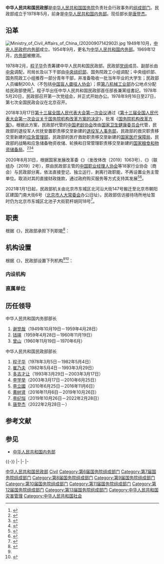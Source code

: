 {{Infobox PRCG
|机构名称=中华人民共和国民政部
|标志1={{中华人民共和国国徽|100}}
|标志1说明=[[s:国务院关于国家行政机关和企业事业单位社会团体印章管理的规定|1999年规定]]：[[国务院组成部门|国务院组成部门]]的[[公章|公章]]，[[直径|直径]]5厘米，中央刊[[中华人民共和国国徽|国徽]]，由[[中华人民共和国国务院|国务院]]制发。
|标志2=China Civil Affairs Badge.png
|标志2说明=中国民政标志
|格言1=民政为民  民政爱民<ref>{{cite web |title=在习近平新时代中国特色社会主义思想指引下 全面开创新时代民政事业改革发展新局面——2018年全国民政工作会议在京召开 |url=http://mzzt.mca.gov.cn/article/2018gzhy/zhbd/201801/20180100894659.shtml |website=中华人民共和国民政部网站 |accessdate=2019-05-20 |date=2018-01-04 |quote=……全面树立“民政为民、民政爱民”工作理念，…… |archive-date=2021-04-10 |archive-url=https://web.archive.org/web/20210410013610/http://mzzt.mca.gov.cn/article/2018gzhy/zhbd/201801/20180100894659.shtml |dead-url=no }}</ref>
|职位1=部长
|人员1=[[唐登杰|唐登杰]]
|职位3=副部长
|人员3=[[唐承沛|唐承沛]]、[[高晓兵|高晓兵]]、[[王爱文|王爱文]]、[[詹成付|詹成付]]
|人数3=4
|职位4=纪检监察组长
|人员4=[[沈晓晖|沈晓晖]]
|上级机构=[[中华人民共和国国务院|中华人民共和国国务院]]
|机构类型=[[国务院组成部门|国务院组成部门]]
|中共本级 =中国共产党民政部党组
|本级纪检监察=[[中央纪律检查委员会国家监察委员会驻民政部纪检监察组|中央纪委国家监委驻民政部纪检监察组]]
|行政级别=正部级
|image1 = Ministry of Civil Affairs of China, Dongbianmen (20220413151522).jpg
|caption1 = 迁址后的民政部
|地址1=[[北京市|北京市]][[朝阳区_(北京市)|朝阳区]][[建国门南大街|建国门南大街]]6号
|邮编1=100721
|官网={{URL|http://www.mca.gov.cn}}
}}

'''中华人民共和国民政部'''是[[中华人民共和国国务院|中华人民共和国国务院]]负责社会行政事务的[[国务院组成部门|组成部门]]。民政部成立于1978年5月，前身是[[中华人民共和国内务部|中华人民共和国内务部]]。现任部长是[[唐登杰|唐登杰]]。

== 沿革 ==
[[File:Ministry_of_Civil_Affairs_of_China_(20200907142902).jpg|thumb]]
1949年10月，[[中央人民政府内务部|中央人民政府内务部]]成立。1954年9月，更名为[[中华人民共和国内务部|中华人民共和国内务部]]。1969年12月，[[中华人民共和国内务部|内务部]]被撤消。

1978年2月，[[程子华|程子华]]负责筹建中华人民共和国民政部。民政部[[党组|党组]]成员、副部长由[[中共中央|中央]]调配，司局长及以下干部由[[中央组织部|中央组织部]]、国务院政工小组调配；中央组织部、国务院政工小组推荐一部分青年干部，并准备吸收一批当年毕业的大学生；民政部人员编制200人（不包括[[中国残联|中国盲人聋哑人协会]]）；原[[中华人民共和国农业机械部|第八机械工业部]]办公地点分配给民政部使用<ref>{{cite journal|author=张宝砚|title=北河沿147号——一座有故事的大院|journal=中国民政|year=2014|issue=05|publisher=民政部政策研究中心|issn=1002-4441|pages=57}}</ref>。程子华出任中华人民共和国民政部首任部長兼黨组書記。1978年5月20日，民政部召开第一次党组会，并正式开始办公。1978年9月16日至27日，第七次全国民政会议在北京召开。

2018年3月17日[[第十三届全国人民代表大会第一次会议|第十三届全国人民代表大会第一次会议]]通过《[[s:第十三届全国人民代表大会第一次会议关于国务院机构改革方案的决定|第十三届全国人民代表大会第一次会议关于国务院机构改革方案的决定]]》，批准《[[s:国务院机构改革方案_(2018年)|国务院机构改革方案]]》。根据此方案，民政部代管的[[全国老龄工作委员会|中国老龄协会]]改由[[中华人民共和国国家卫生健康委员会|国家卫生健康委员会]]代管，民政部的退役军人优抚安置职责移交至新建的[[中华人民共和国退役军人事务部|退役军人事务部]]，民政部的救灾职责移交至新建的[[中华人民共和国应急管理部|应急管理部]]，民政部的医疗救助职责移交至新建的[[国家医疗保障局|国家医疗保障局]]，民政部的战略和应急储备物资收储、轮换和日常管理职责移交至新建的[[国家粮食和物资储备局|国家粮食和物资储备局]]。<ref>{{Cite web|url=http://www.npc.gov.cn/npc/dbdhhy/13_1/2018-03/14/content_2048552.htm|title=关于国务院机构改革方案的说明——2018年3月13日在第十三届全国人民代表大会第一次会议上|author=王勇|date=2018-03-13|publisher=中国人大网|access-date=2018年10月3日|archive-url=https://web.archive.org/web/20180609103422/http://www.npc.gov.cn/npc/dbdhhy/13_1/2018-03/14/content_2048552.htm|archive-date=2018年6月9日|dead-url=yes}}</ref><ref>{{Cite web|url=http://www.npc.gov.cn/npc/xinwen/2018-03/17/content_2049996.htm|title=第十三届全国人民代表大会第一次会议关于国务院机构改革方案的决定|date=2018-03-17|publisher=中国人大网|access-date=2018-10-03|archive-url=https://web.archive.org/web/20180318120500/http://www.npc.gov.cn/npc/xinwen/2018-03/17/content_2049996.htm|archive-date=2018-03-18|dead-url=yes}}</ref><ref>{{Cite web|url=http://www.npc.gov.cn/npc/xinwen/2018-03/18/content_2050371.htm|title=国务院机构改革方案|date=2018-03-17|publisher=中国人大网|access-date=2018-10-03|archive-url=https://web.archive.org/web/20180318120458/http://www.npc.gov.cn/npc/xinwen/2018-03/18/content_2050371.htm|archive-date=2018-03-18|dead-url=yes}}</ref>

2020年8月31日，根据国家发展改革委《{{s|关于全面推开行业协会商会与行政机关脱钩改革的实施意见}}》（发改体改〔2019〕1063号）、《{{s|关于做好全面推开全国性行业协会商会与行政机关脱钩改革工作的通知}}》（联组办〔2019〕2号），原由民政部主管的[[中国职业经理人协会|中国职业经理人协会]]等18家行业协会（商会）与民政部分离，依法直接登记、独立运行，剥离行政职能，不再设置业务主管单位。取消对其的直接财政拨款，通过政府购买服务等方式支持其发展<ref name="报道0102A">{{cite web |author1=国家发展和改革委员会 |title=关于全面推开行业协会商会与行政机关脱钩改革的实施意见 |url=http://www.gov.cn/xinwen/2019-06/17/content_5400947.htm |website=中国政府网 |accessdate=2021-01-02 |location=北京 |language=zh-hans |archive-date=2021-01-16 |archive-url=https://web.archive.org/web/20210116153951/http://www.gov.cn/xinwen/2019-06/17/content_5400947.htm |dead-url=no }}</ref><ref name="报道0102B">{{cite web |author1=行业协会商会与行政机关脱钩联合工作组办公室 |title=关于做好全面推开全国性行业协会商会与行政机关脱钩改革工作的通知 |url=http://www.gov.cn/xinwen/2019-06/21/content_5402133.htm |website=中国政府网 |accessdate=2021-01-02 |location=北京 |language=zh-hans |archive-date=2021-01-02 |archive-url=https://web.archive.org/web/20210102100431/http://www.gov.cn/xinwen/2019-06/21/content_5402133.htm |dead-url=no }}</ref>。

2021年1月1日起，民政部机关由北京市东城区北河沿大街147号搬迁至北京市朝阳区建国门南大街6号（[[北京市人民代表大会常务委员会|北京市人大常委会]]办公旧址）。民政部信访接待场所地址暂时仍为北京市东城区北池子大街箭杆胡同18号<ref>{{cite web |title=民政部机关迁址公告 |url=http://www.mca.gov.cn/article/xw/tzgg/202012/20201200031527.shtml |accessdate=2021-10-19 |archive-date=2021-10-20 |archive-url=https://web.archive.org/web/20211020043941/http://www.mca.gov.cn/article/xw/tzgg/202012/20201200031527.shtml |dead-url=no }}</ref>。

== 职责 ==
根据《{{s|民政部职能配置、内设机构和人员编制规定}}》，民政部承担下列职能<ref name="三定方案">{{cite web|url=http://www.scopsr.gov.cn/bbyw/qwfb/201901/t20190125_359773.html|title=民政部职能配置、内设机构和人员编制规定|accessdate=2018-10-03|author=中共中央办公厅秘书局、国务院办公厅秘书局|date=2019-01-28|publisher=中国机构编制网|archive-url=https://web.archive.org/web/20190129005918/http://www.scopsr.gov.cn/bbyw/qwfb/201901/t20190125_359773.html|archive-date=2019-01-29|dead-url=yes}}</ref>：
{{columns-list|2|
# 拟订民政事业发展法律法规草案、政策、规划，制定部门规章和标准并组织实施。
# 拟订社会团体、基金会、社会服务机构等社会组织登记和监督管理办法并组织实施，依法对社会组织进行登记管理和执法监督。
# 拟订社会救助政策、标准，统筹社会救助体系建设，负责城乡居民最低生活保障、特困人员救助供养、临时救助、生活无着流浪乞讨人员救助工作。
# 拟订城乡基层群众自治建设和社区治理政策，指导城乡社区治理体系和治理能力建设，提出加强和改进城乡基层政权建设的建议，推动基层民主政治建设。
# 拟订行政区划、行政区域界限管理和地名管理政策、标准，负责报国务院审批的行政区划设立、命名、变更和政府驻地迁移审核工作，组织、指导省县级行政区域界线的勘定和管理工作，负责地名管理工作，负责重要自然地理实体以及国际公有领域、天体地理实体的命名、更名审核工作。
# 拟订婚姻管理政策并组织实施，推进婚俗改革。
# 拟订殡葬管理政策、服务规范并组织实施，推进殡葬改革。
# 统筹推进、督促指导、监督管理养老服务工作，拟订养老服务体系建设规划、政策、标准并组织实施，承担老年人福利和特殊困难老年人救助工作。
# 拟订残疾人权益保护政策，统筹推进残疾人福利制度建设和康复辅助器具产业发展。
# 拟订儿童福利、孤弃儿童保障、儿童收养、儿童救助保护政策、标准，健全农村留守儿童关爱服务体系和困境儿童保障制度。
# 组织拟订促进慈善事业发展政策，指导社会捐助工作,负责福利彩票管理工作。
# 拟订社会工作、志愿服务政策和标准，会同有关部门推进社会工作人才队伍建设和志愿者队伍建设。
# 完成党中央、国务院交办的其他任务。
}}

== 机构设置 ==
根据《{{s|民政部职能配置、内设机构和人员编制规定}}》，民政部设置下列机构<ref name="三定方案"/><ref name="报道0826A">{{cite web |author1=财政部办公厅、中宣部文改办 |title=财政部办公厅、中宣部文改办关于报送2018年中央文化企业改革发展情况报告的通知（财办文〔2019〕26号）附件2：文化企业名单 |url=http://jkw.mof.gov.cn/zhengcefabu/201907/t20190715_3300215.htm |website=中华人民共和国财政部 |accessdate=2020-08-26 |location=北京 |language=zh-hans |archive-date=2020-09-10 |archive-url=https://web.archive.org/web/20200910090031/http://jkw.mof.gov.cn/zhengcefabu/201907/t20190715_3300215.htm |dead-url=no }}</ref>：
=== 内设机构 ===
{{columns-list|2|
* [[国务院接待安置印支难民领导小组#办事机构|办公厅（国际合作司）]]
* [[民政部政策法规司政策法规司|政策法规司]]
* [[民政部规划财务司|规划财务司]]
* [[民政部社会组织管理局|社会组织管理局（社会组织执法监督局）]]
* [[民政部社会救助司|社会救助司]]
* [[民政部基层政权建设和社区治理司|基层政权建设和社区治理司]]
* [[民政部区划地名司|区划地名司]]
* [[民政部社会事务司|社会事务司]]
* [[民政部养老服务司|养老服务司]]
* [[国务院未成年人保护工作领导小组#办事机构|儿童福利司]]
* [[民政部慈善事业促进和社会工作司|慈善事业促进和社会工作司]]
* [[中国共产党民政部机关委员会|机关党委（人事司）]]
* [[民政部离退休干部局|离退休干部局]]
}}

=== 直属单位 ===
{{columns-list|2|
* [[民政部机关服务中心（机关服务局）|民政部机关服务中心（机关服务局）]]
* [[北京社会管理职业学院（民政部培训中心）|北京社会管理职业学院（民政部培训中心）]]
* [[社会福利与社会进步研究所|民政部社会福利与社会进步研究所（民政部政策研究中心）]]
* [[中国社会报|中国社会报社]]
* [[中国社会出版社|中国社会出版社]]
* [[乡镇论坛|乡镇论坛杂志社]]
* [[中国福利彩票发行管理中心|中国福利彩票发行管理中心]]
* [[民政部地名研究所|民政部地名研究所]]
* [[中国儿童福利和收养中心|中国儿童福利和收养中心]]
* [[民政部社会福利中心|民政部社会福利中心]]
* [[民政部社会组织服务中心|民政部社会组织服务中心]]
* [[中国老年报社|中国老年报社]]
* [[民政部信息中心|民政部信息中心]]
* [[国家康复辅具研究中心|国家康复辅具研究中心]]
* [[民政部档案资料馆|民政部档案资料馆]]
* [[民政部一零一研究所|民政部一零一研究所]]
* [[海峡两岸婚姻家庭服务中心|海峡两岸婚姻家庭服务中心]]
* [[民政部低收入家庭认定指导中心|民政部低收入家庭认定指导中心]]
}}

==历任领导==
; 中华人民共和国内务部部长
#[[谢觉哉|谢觉哉]]（1949年10月19日－1959年4月28日）
#[[钱瑛_(1903年)|钱瑛]]（1959年4月28日－1960年11月19日）
#[[曾山|曾山]]（1960年11月19日－1970年6月）
; 中华人民共和国民政部部长
#[[程子华|程子华]]（1978年3月5日－1982年5月4日）
#[[崔乃夫|崔乃夫]]（1982年5月4日－1993年3月29日）
#[[多吉才让|多吉才让]]（1993年3月29日－2003年3月17日）
#[[李学举|李学举]]（2003年3月17日－2010年6月25日）
#[[李立國|李立國]]（2010年6月25日－2016年11月6日）
#[[黄树贤|黄树贤]]（2016年11月6日－2019年10月26日）
#[[李纪恒|李纪恒]]（2019年10月26日－2022年2月28日）
#[[唐登杰|唐登杰]]（2022年2月28日－）

== 参考文献 ==
{{Reflist|30em}}

== 参见 ==
* [[中华人民共和国内务部|中华人民共和国内务部]]

{{-}}
{{s-start}}
{{s-off|[[国务院组成部门|国务院组成部门]]}}
{{s-before|[[中华人民共和国内务部|内务部机关留守组]]}}
{{s-title|国务院民政部门|1978年3月5日至今}}
{{s-inc|rows=8}}
{{s-before|[[中华人民共和国国务院办公厅|中华人民共和国国务院办公厅]]}}
{{s-title|国务院行政区划管理部门|1978年8月12日至今}}
|-
{{s-none|职能设立|rows=3}}
{{s-title|国务院农村村民自治组织管理部门|1978年10月至今}}
|-
{{s-title|国务院接待安置印度支那难民工作部门|1979年8月4日至今}}
|-
{{s-title|国务院城市居民自治组织管理部门|1981年3月19日至今}}
{{s-before|[[中华人民共和国城乡建设环境保护部|中华人民共和国城乡建设环境保护部]]<br>（[[中国地名委员会|中国地名委员会]]办公室）}}
{{s-title|国务院地名管理部门|1993年4月19日至今}}
{{s-before|[[国务院勘界领导小组|国务院勘界领导小组]]}}
{{s-title|国务院地方行政区勘界主管部门|1998年3月10日至今}}
{{s-before|[[中央机构编制委员会办公室|中央机构编制委员会办公室]]}}
{{s-title|国务院民办非企业单位登记管理工作部门|1998年6月17日至今}}
{{s-before|[[国务院政工小组|国务院政工小组]]}}
{{s-title|国务院人事行政部门|1978年3月5日至1980年}}
{{s-after|[[中华人民共和国劳动人事部|国家人事局]]}}
{{s-before|[[中华人民共和国财政部|中华人民共和国财政部]]}}
{{s-title|国务院农村社会养老保险主管部门|1978年3月5日至1998年6月17日}}
{{s-after|[[中华人民共和国劳动和社会保障部|中华人民共和国劳动和社会保障部]]}}
{{s-before|[[中华人民共和国卫生部|中华人民共和国卫生部]]}}
{{s-title|国务院医疗救助主管部门|1978年9月16日至2018年3月17日}}
{{s-after|[[国家医疗保障局|国家医疗保障局]]}}
{{s-before|（[[全国人民代表大会常务委员会办公厅|全国人民代表大会常务委员会办公厅]]）}}
{{s-title|国务院地方选举行政部门|1981年3月16日至1983年3月5日}}
{{s-after|（[[全国人民代表大会常务委员会|全国人民代表大会常务委员会]]）}}
{{s-before|[[中华人民共和国国家经济贸易委员会|中华人民共和国国家经济贸易委员会]]|rows=2}}
{{s-title|国务院救灾主管部门|1998年3月10日至2018年3月17日}}
{{s-after|[[中华人民共和国应急管理部|中华人民共和国应急管理部]]}}
{{s-title|国务院救灾应急物资储备轮换和管理部门|1998年3月10日至2018年9月13日}}
{{s-after|[[国家粮食和物资储备局|国家粮食和物资储备局]]}}
{{s-before|（[[中国人民解放军总政治部|中国人民解放军总政治部]]）|rows=2}}
{{s-title|国务院军官转业安置主管部门|1978年3月5日至1979年}}
{{s-after|[[国务院军队转业干部安置工作小组办公室|国务院军队转业干部安置工作小组办公室]]}}
{{s-title|国务院军人优抚安置主管部门|1978年3月5日至2018年3月17日}}
{{s-after|[[中华人民共和国退役军人事务部|中华人民共和国退役军人事务部]]}}
{{s-end}}
{{国务院}}
{{国务院/13|组成部门}}

[[Category:中华人民共和国民政部|]]
[[Category:1978年建立政府機構|Civil]]
[[Category:第6届国务院组成部门|Category:第6届国务院组成部门]]
[[Category:第7届国务院组成部门|Category:第7届国务院组成部门]]
[[Category:第8届国务院组成部门|Category:第8届国务院组成部门]]
[[Category:第9届国务院组成部门|Category:第9届国务院组成部门]]
[[Category:第10届国务院组成部门|Category:第10届国务院组成部门]]
[[Category:第11届国务院组成部门|Category:第11届国务院组成部门]]
[[Category:第12届国务院组成部门|Category:第12届国务院组成部门]]
[[Category:第13届国务院组成部门|Category:第13届国务院组成部门]]
[[Category:中华人民共和国灾害管理|Category:中华人民共和国灾害管理]]
[[Category:中华人民共和国社会|Category:中华人民共和国社会]]